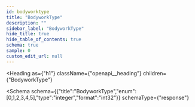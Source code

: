 ```yaml
---
id: bodyworktype
title: "BodyworkType"
description: ""
sidebar_label: "BodyworkType"
hide_title: true
hide_table_of_contents: true
schema: true
sample: 0
custom_edit_url: null
---
```



<Heading
  as={"h1"}
  className={"openapi__heading"}
  children={"BodyworkType"}
>
</Heading>





<Schema
  schema={{"title":"BodyworkType","enum":[0,1,2,3,4,5],"type":"integer","format":"int32"}}
  schemaType={"response"}
>
  
</Schema>
            